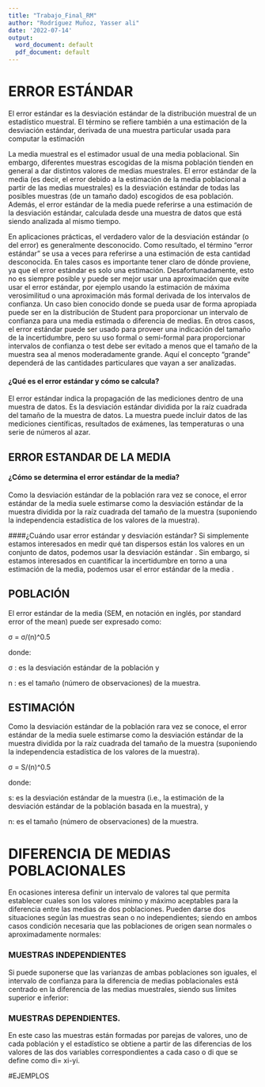 ```yaml
---
title: "Trabajo_Final_RM"
author: "Rodríguez Muñoz, Yasser ali"
date: '2022-07-14'
output:
  word_document: default
  pdf_document: default
---
```


# ERROR ESTÁNDAR

El error estándar es la desviación estándar de la distribución muestral de un estadístico muestral. El término se refiere también a una estimación de la desviación estándar, derivada de una muestra particular usada para computar la estimación

La media muestral es el estimador usual de una media poblacional. Sin embargo, diferentes muestras escogidas de la misma población tienden en general a dar distintos valores de medias muestrales. El error estándar de la media (es decir, el error debido a la estimación de la media poblacional a partir de las medias muestrales) es la desviación estándar de todas las posibles muestras (de un tamaño dado) escogidos de esa población. Además, el error estándar de la media puede referirse a una estimación de la desviación estándar, calculada desde una muestra de datos que está siendo analizada al mismo tiempo.


En aplicaciones prácticas, el verdadero valor de la desviación estándar (o del error) es generalmente desconocido. Como resultado, el término "error estándar" se usa a veces para referirse a una estimación de esta cantidad desconocida. En tales casos es importante tener claro de dónde proviene, ya que el error estándar es solo una estimación. Desafortunadamente, esto no es siempre posible y puede ser mejor usar una aproximación que evite usar el error estándar, por ejemplo usando la estimación de máxima verosimilitud o una aproximación más formal derivada de los intervalos de confianza. Un caso bien conocido donde se pueda usar de forma apropiada puede ser en la distribución de Student para proporcionar un intervalo de confianza para una media estimada o diferencia de medias. En otros casos, el error estándar puede ser usado para proveer una indicación del tamaño de la incertidumbre, pero su uso formal o semi-formal para proporcionar intervalos de confianza o test debe ser evitado a menos que el tamaño de la muestra sea al menos moderadamente grande. Aquí el concepto "grande" dependerá de las cantidades particulares que vayan a ser analizadas.


#### ¿Qué es el error estándar y cómo se calcula?

El error estándar indica la propagación de las mediciones dentro de una muestra de datos. Es la desviación estándar dividida por la raíz cuadrada del tamaño de la muestra de datos. La muestra puede incluir datos de las mediciones científicas, resultados de exámenes, las temperaturas o una serie de números al azar.


## ERROR ESTANDAR DE LA MEDIA

#### ¿Cómo se determina el error estándar de la media?

Como la desviación estándar de la población rara vez se conoce, el error estándar de la media suele estimarse como la desviación estándar de la muestra dividida por la raíz cuadrada del tamaño de la muestra (suponiendo la independencia estadística de los valores de la muestra).


####¿Cuándo usar error estándar y desviación estándar?
Si simplemente estamos interesados en medir qué tan dispersos están los valores en un conjunto de datos, podemos usar la desviación estándar . Sin embargo, si estamos interesados en cuantificar la incertidumbre en torno a una estimación de la media, podemos usar el error estándar de la media .


## POBLACIÓN 

El error estándar de la media (SEM, en notación en inglés, por standard error of the mean) puede ser expresado como:

σ = σ/(n)^0.5

donde:

σ : es la desviación estándar de la población y

n : es el tamaño (número de observaciones) de la muestra.

## ESTIMACIÓN

Como la desviación estándar de la población rara vez se conoce, el error estándar de la media suele estimarse como la desviación estándar de la muestra dividida por la raíz cuadrada del tamaño de la muestra (suponiendo la independencia estadística de los valores de la muestra).

σ = S/(n)^0.5

donde:

s: es la desviación estándar de la muestra (i.e., la estimación de la desviación estándar de la población basada en la muestra), y

n: es el tamaño (número de observaciones) de la muestra.


# DIFERENCIA DE MEDIAS POBLACIONALES

En ocasiones interesa definir un intervalo de valores tal que permita establecer cuales son los valores mínimo y máximo aceptables para la diferencia entre las medias de dos poblaciones. Pueden darse dos situaciones según las muestras sean o no independientes; siendo en ambos casos condición necesaria que las poblaciones de origen sean normales o aproximadamente normales:

### MUESTRAS INDEPENDIENTES

Si puede suponerse que las varianzas de ambas poblaciones son iguales, el intervalo de confianza para la diferencia de medias poblacionales está centrado en la diferencia de las medias muestrales, siendo sus límites superior e inferior:

### MUESTRAS DEPENDIENTES. 

En este caso las muestras están formadas por parejas de valores, uno de cada población y el estadístico se obtiene a partir de las diferencias de los valores de las dos variables correspondientes a cada caso o di que se define como di= xi-yi.


#EJEMPLOS